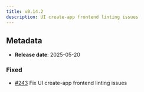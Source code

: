 ```yaml
---
title: v0.14.2
description: UI create-app frontend linting issues
---
```


## Metadata

- **Release date**: 2025-05-20

### Fixed

- [#243](https://github.com/InditexTech/weavejs/issues/243) Fix UI create-app frontend linting issues
